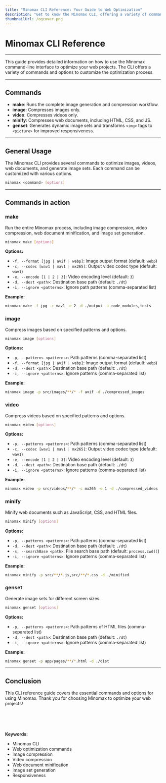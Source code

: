 ---
title: "Minomax CLI Reference: Your Guide to Web Optimization"
description: "Get to know the Minomax CLI, offering a variety of commands to customize your web optimization process. Learn how to compress images, videos, minify documents, and generate image sets efficiently."
thumbnailUrl: /ogcover.png 
---

# Minomax CLI Reference

---

This guide provides detailed information on how to use the Minomax command-line interface to optimize your web projects. The CLI offers a variety of commands and options to customize the optimization process.

---
## Commands
- **make**: Runs the complete image generation and compression workflow.
- **image**: Compresses images only.
- **video**: Compresses videos only.
- **minify**: Compresses web documents, including HTML, CSS, and JS.
- **genset**: Generates dynamic image sets and transforms `<img>` tags to `<picture>` for improved responsiveness.

---

## General Usage

The Minomax CLI provides several commands to optimize images, videos, web documents, and generate image sets. Each command can be customized with various options.

```bash
minomax <command> [options]
```

---

## Commands in action

### make

Run the entire Minomax process, including image compression, video compression, web document minification, and image set generation.

```bash
minomax make [options]
```

**Options:**

- `-f, --format [jpg | avif | webp]`: Image output format (default: `webp`)
- `-c, --codec [wav1 | mav1 | mx265]`: Output video codec type (default: `wav1`)
- `-e, --encode [1 | 2 | 3]`: Video encoding level (default: `3`)
- `-d, --dest <path>`: Destination base path (default: `./dt`)
- `-i, --ignore <patterns>`: Ignore path patterns (comma-separated list)

**Example:**

```bash
minomax make -f jpg -c mav1 -e 2 -d ./output -i node_modules,tests
```

### image

Compress images based on specified patterns and options.

```bash
minomax image [options]
```

**Options:**

- `-p, --patterns <patterns>`: Path patterns (comma-separated list)
- `-f, --format [jpg | avif | webp]`: Image output format (default: `webp`)
- `-d, --dest <path>`: Destination base path (default: `./dt`)
- `-i, --ignore <patterns>`: Ignore patterns (comma-separated list)

**Example:**

```bash
minomax image -p src/images/**/* -f avif -d ./compressed_images
```

### video

Compress videos based on specified patterns and options.

```bash
minomax video [options]
```

**Options:**

- `-p, --patterns <patterns>`: Path patterns (comma-separated list)
- `-c, --codec [wav1 | mav1 | mx265]`: Output video codec type (default: `wav1`)
- `-e, --encode [1 | 2 | 3]`: Video encoding level (default: `3`)
- `-d, --dest <path>`: Destination base path (default: `./dt`)
- `-i, --ignore <patterns>`: Ignore patterns (comma-separated list)

**Example:**

```bash
minomax video -p src/videos/**/* -c mx265 -e 1 -d ./compressed_videos
```

### minify

Minify web documents such as JavaScript, CSS, and HTML files.

```bash
minomax minify [options]
```

**Options:**

- `-p, --patterns <patterns>`: Path patterns (comma-separated list)
- `-d, --dest <path>`: Destination base path (default: `./dt`)
- `-s, --searchBase <path>`: File search base path (default: `process.cwd()`)
- `-i, --ignore <patterns>`: Ignore patterns (comma-separated list)

**Example:**

```bash
minomax minify -p src/**/*.js,src/**/*.css -d ./minified
```

### genset

Generate image sets for different screen sizes.

```bash
minomax genset [options]
```

**Options:**

- `-p, --patterns <patterns>`: Path patterns of HTML files (comma-separated list)
- `-d, --dest <path>`: Destination base path (default: `./dt`)
- `-i, --ignore <patterns>`: Ignore patterns (comma-separated list)

**Example:**

```bash
minomax genset -p app/pages/**/*.html -d ./dist
```

---

## Conclusion

This CLI reference guide covers the essential commands and options for using Minomax. Thank you for choosing Minomax to optimize your web projects!


<br/>
<br/>
<br/>
<br/>
<strong>Keywords:</strong>
<ul className={style.keywords}>
    <li>Minomax CLI</li>
    <li>Web optimization commands</li>
    <li>Image compression</li>
    <li>Video compression</li>
    <li>Web document minification</li>
    <li>Image set generation</li>
    <li>Responsiveness</li>
</ul>
